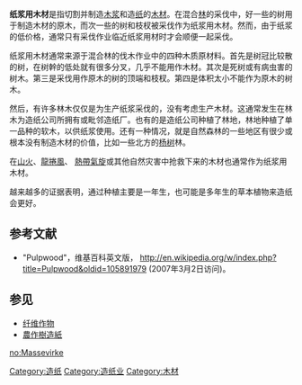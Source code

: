 '''纸浆用木材'''是指切割并制造[[木浆|木浆]]和造[[纸|纸]]的[[木材|木材]]。在混合[[森林|林]]的采伐中，好一些的树用于制造木材的原木，而次一些的树和枝杈被采伐作为纸浆用木材。然而，由于纸浆的低价格，通常只有采伐作业临近纸浆用材时才会顺便一起采伐。

纸浆用木材通常来源于混合林的伐木作业中的四种木质原材料。首先是树冠比较散的树，在树幹的低处就有很多分叉，几乎不能用作木材。其次是死树或有病虫害的树木。第三是采伐用作原木的树的顶端和枝杈。第四是体积太小不能作为原木的树木。

然后，有许多林木仅仅是为生产纸浆采伐的，没有考虑生产木材。这通常发生在林木为造纸公司所拥有或毗邻造纸厂。也有的是造纸公司种植了林地，林地种植了单一品种的软木，以供纸浆使用。还有一种情况，就是自然森林的一些地区有很少或根本没有制造木材的价值，比如一些北方的[[杨树|杨树]]林。

在[[山火|山火]]、[[龍捲風|龍捲風]]、 [[熱帶氣旋|熱帶氣旋]]或其他自然灾害中抢救下来的木材也通常作为纸浆用木材。

越来越多的证据表明，通过种植主要是一年生，也可能是多年生的草本植物来造纸会更好。

==参考文献==
<div class="references-small"><references />
*"Pulpwood"，维基百科英文版， http://en.wikipedia.org/w/index.php?title=Pulpwood&oldid=105891979 {{Wayback|url=http://en.wikipedia.org/w/index.php?title=Pulpwood&oldid=105891979 |date=20200202050803 }} (2007年3月2日访问)。
</div>

==参见==
*[[纤维作物|纤维作物]]
*[[農作樹造紙|農作樹造紙]]

{{木製品}}

[[Category:造纸|Category:造纸]]
[[Category:造纸业|Category:造纸业]]
[[Category:木材|Category:木材]]

[[no:Massevirke|no:Massevirke]]
